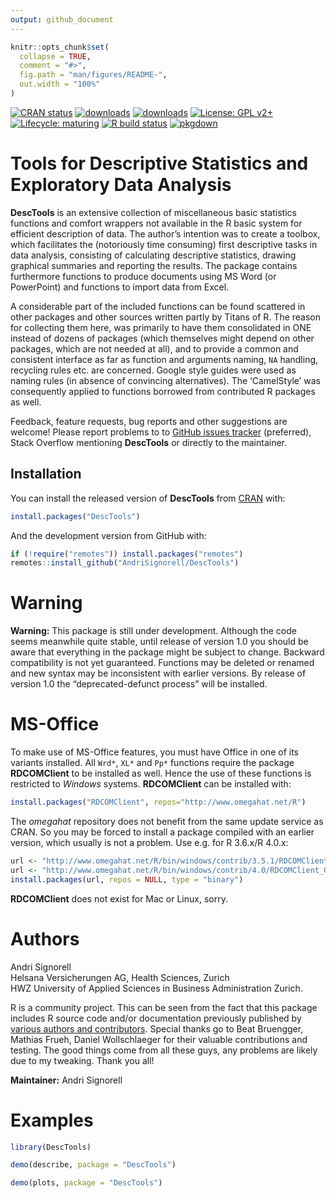 ```yaml
---
output: github_document
---
```


<!-- README.md is generated from README.Rmd. Please edit that file -->

```r
knitr::opts_chunk$set(
  collapse = TRUE,
  comment = "#>",
  fig.path = "man/figures/README-",
  out.width = "100%"
)
```

<!-- badges: start -->
[![CRAN status](https://www.r-pkg.org/badges/version-last-release/DescTools)](https://CRAN.R-project.org/package=DescTools)
[![downloads](https://cranlogs.r-pkg.org/badges/grand-total/DescTools)](https://CRAN.R-project.org/package=DescTools)
[![downloads](http://cranlogs.r-pkg.org/badges/last-week/DescTools)](https://CRAN.R-project.org/package=DescTools)
[![License: GPL v2+](https://img.shields.io/badge/License-GPL%20v2+-blue.svg)](https://www.gnu.org/licenses/old-licenses/gpl-2.0.en.html)
[![Lifecycle: maturing](https://img.shields.io/badge/lifecycle-maturing-blue.svg)](https://www.tidyverse.org/lifecycle/#maturing)
[![R build status](https://github.com/AndriSignorell/DescTools/workflows/R-CMD-check/badge.svg)](https://github.com/AndriSignorell/DescTools/actions)
[![pkgdown](https://github.com/AndriSignorell/DescTools/workflows/pkgdown/badge.svg)](https://andrisignorell.github.io/DescTools/)
<!-- badges: end -->


# Tools for Descriptive Statistics and Exploratory Data Analysis

**DescTools** is an extensive collection of miscellaneous basic statistics functions and comfort wrappers not available in the R basic system for efficient description of data.
The author's intention was to create a toolbox, which facilitates the (notoriously time consuming) first descriptive tasks in data analysis, consisting of calculating descriptive statistics, drawing graphical summaries and reporting the results.
The package contains furthermore functions to produce documents using MS Word (or PowerPoint) and functions to import data from Excel.

A considerable part of the included functions can be found scattered in other packages and other sources written partly by Titans of R.
The reason for collecting them here, was primarily to have them consolidated in ONE instead of dozens of packages (which themselves might depend on other packages, which are not needed at all), and to provide a common and consistent interface as far as function and arguments naming, `NA` handling, recycling rules etc. are concerned.
Google style guides were used as naming rules (in absence of convincing alternatives).
The 'CamelStyle' was consequently applied to functions borrowed from contributed R packages as well.

Feedback, feature requests, bug reports and other suggestions are welcome!
Please report problems to to [GitHub issues tracker](https://github.com/AndriSignorell/DescTools/issues) (preferred), Stack Overflow mentioning **DescTools** or directly to the maintainer.


## Installation

You can install the released version of **DescTools** from [CRAN](https://CRAN.R-project.org) with:

```r
install.packages("DescTools")
```

And the development version from GitHub with:

```r
if (!require("remotes")) install.packages("remotes")
remotes::install_github("AndriSignorell/DescTools")
```


# Warning

**Warning:** This package is still under development.
Although the code seems meanwhile quite stable, until release of version 1.0
you should be aware that everything in the package might be subject to change.
Backward compatibility is not yet guaranteed.
Functions may be deleted or renamed and new syntax may be inconsistent with earlier versions.
By release of version 1.0 the "deprecated-defunct process" will be installed.


# MS-Office

To make use of MS-Office features, you must have Office in one of its variants installed.
All `Wrd*`, `XL*` and `Pp*` functions require the package **RDCOMClient** to be installed as well.
Hence the use of these functions is restricted to *Windows* systems.
**RDCOMClient** can be installed with: 

```r
install.packages("RDCOMClient", repos="http://www.omegahat.net/R")
```
The *omegahat* repository does not benefit from the same update service as CRAN. So you may be forced to install a package compiled with an earlier version, which usually is not a problem.
Use e.g. for R 3.6.x/R 4.0.x:
```r
url <- "http://www.omegahat.net/R/bin/windows/contrib/3.5.1/RDCOMClient_0.93-0.zip"
url <- "http://www.omegahat.net/R/bin/windows/contrib/4.0/RDCOMClient_0.94-0.zip"
install.packages(url, repos = NULL, type = "binary")
```

**RDCOMClient** does not exist for Mac or Linux, sorry.


# Authors

Andri Signorell  
Helsana Versicherungen AG, Health Sciences, Zurich  
HWZ University of Applied Sciences in Business Administration Zurich.  

R is a community project.
This can be seen from the fact that this package includes R source code and/or documentation previously published by [various authors and contributors](https://github.com/AndriSignorell/DescTools).
<!-- This link will work after pkgdown website for DescTools is deployed. -->
Special thanks go to Beat Bruengger, Mathias Frueh, Daniel Wollschlaeger for their valuable contributions and testing.
The good things come from all these guys, any problems are likely due to my tweaking.
Thank you all!

**Maintainer:** Andri Signorell


# Examples

```r
library(DescTools)
```

<!-- ## Demo "describe" -->
```r
demo(describe, package = "DescTools")
```

<!-- ## Demo "plots" -->
```r
demo(plots, package = "DescTools")
```